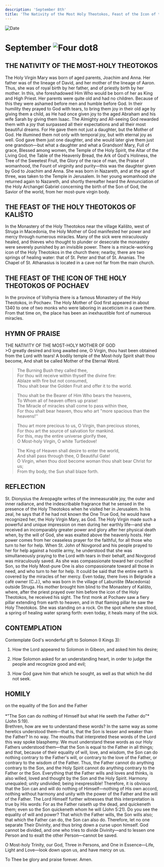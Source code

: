 ```yaml
---
description: 'September 8th'
title: 'The Nativity of the Most Holy Theotokos, Feast of the Icon of the Theotokos of Kalisto, Feast of the Icon of the Theotokos of Pochaev'
---
```


<RunningHead />
<Image src="/title-imprint.png" height={68} width={50} alt="Date" className="title-imprint"/>

# <div id="date">September <Image className="four-dot" src="/four-dot.png" height={15} width={15} alt="Four dot" />8</div>

## THE NATIVITY OF THE MOST-HOLY THEOTOKOS

The Holy Virgin Mary was born of aged parents, Joachim and Anna. Her father was of the lineage of David, and her mother of the lineage of Aaron. Thus, she was of royal birth by her father, and of priestly birth by her mother. In this, she foreshadowed Him Who would be born of her as King and High Priest. Her parents were quite old and had no children. Because of this they were ashamed before men and humble before God. In their humility they prayed to God with tears, to bring them joy in their old age by giving them a child, as He had once given joy to the aged Abraham and his wife Sarah by giving them Isaac. The Almighty and All-seeing God rewarded them with a joy that surpassed all their expectations and all their most beautiful dreams. For He gave them not just a daughter, but the Mother of God. He illumined them not only with temporal joy, but with eternal joy as well. God gave them just one daughter, and she would later give them just one grandson—but what a daughter and what a Grandson! Mary, Full of grace, Blessed among women, the Temple of the Holy Spirit, the Altar of the Living God, the Table of the Heavenly Bread, the Ark of God's Holiness, the Tree of the Sweetest Fruit, the Glory of the race of man, the Praise of womanhood, the Fount of virginity and purity—this was the daughter given by God to Joachim and Anna. She was born in Nazareth, and at the age of three, was taken to the Temple in Jerusalem. In her young womanhood she returned again to Nazareth, and shortly thereafter heard the Annunciation of the Holy Archangel Gabriel concerning the birth of the Son of God, the Savior of the world, from her most-pure virgin body.

## THE FEAST OF THE HOLY THEOTOKOS OF KALIŠTO

In the Monastery of the Holy Theotokos near the village Kališto, west of Struga in Macedonia, the Holy Mother of God manifested her power and mercy through numerous miracles. Many of the sick were miraculously healed, and thieves who thought to plunder or desecrate the monastery were severely punished by an invisible power. There is a miracle-working icon of the Holy Theotokos in the church there; nearby, there are two springs of healing water: that of St. Peter and that of St. Ananias. The Chapel of St. Athanasius is located in a cave not far from the main church.

## THE FEAST OF THE ICON OF THE HOLY THEOTOKOS OF POCHAEV

In the province of Volhynia there is a famous Monastery of the Holy Theotokos, in Pochaev. The Holy Mother of God first appeared in about 1340 to one of two monks who were laboring in asceticism in a cave there. From that time on, the place has been an inexhaustible font of numerous miracles.


## HYMN OF PRAISE
<div style={{textAlign:'center', color:'crimson', fontWeight:'bold'}}>
THE NATIVITY OF THE MOST-HOLY MOTHER OF GOD
</div>
>O greatly desired and long awaited one,  
O Virgin, thou hast been obtained from the Lord with tears!  
A bodily temple of the Most-holy Spirit shalt thou become,  
And shalt be called Mother of the Eternal Word.  

>The Burning Bush they called thee,  
For thou wilt receive within thyself the divine fire:  
Ablaze with fire but not consumed,  
Thou shalt bear the Golden Fruit and offer it to the world.  

>Thou shalt be the Bearer of Him Who bears the heavens,  
To Whom all of heaven offers up praise!  
The Miracle of miracles shall come to pass within thee,  
For thou shalt bear heaven, thou who art "more spacious than the heavens!''  

>Thou art more precious to us, O Virgin, than precious stones,  
For thou art the source of salvation for mankind.  
For this, may the entire universe glorify thee,  
O Most-holy Virgin, O white Turtledove!  

>The King of Heaven shall desire to enter the world,  
And shall pass through thee, O Beautiful Gate!  
O Virgin, when thou dost become woman thou shalt bear Christ for us;  
From thy body, the Sun shall blaze forth.  


## REFLECTION

St. Dionysius the Areopagite writes of the immeasurable joy, the outer and inner radiance, and the indescribable fragrance that he sensed in the presence of the Holy Theotokos when he visited her in Jerusalem. In his zeal, he says that if he had not known the One True God, he would have recognized her, the Holy Virgin Mary, as God. The Holy Virgin made such a powerful and unique impression on men during her earthly life—and she received an incomparably greater power and glory after her physical death when, by the will of God, she was exalted above the heavenly hosts. Her power comes from her ceaseless prayer for the faithful, for all those who turn to her for help. When St. John of Novgorod and his people prayed to her for help against a hostile army, he understood that she was simultaneously praying to the Lord with tears in their behalf, and Novgorod was miraculously saved. As she was compassionate toward her crucified Son, so the Holy Most-pure One is also compassionate toward all those in need, and who turn to her for help. It could be said that the entire earth is covered by the miracles of her mercy. Even today, there lives in Belgrade a café owner (C.J.), who was born in the village of Labunište (Macedonia) outside Struga. His mother brought him blind to the Monastery of Kališto, where, after the priest prayed over him before the icon of the Holy Theotokos, he received his sight. The first monk at Pochaev saw a fiery pillar extending from earth to heaven, and in that flaming pillar he saw the Holy Theotokos. She was standing on a rock. On the spot where she stood, a spring of healing water sprang forth: even today, it heals many of the sick.


## CONTEMPLATION

Contemplate God's wonderful gift to Solomon (I Kings 3):

1. How the Lord appeared to Solomon in Gibeon, and asked him his desire;

2. How Solomon asked for an understanding heart, in order to judge the people and recognize good and evil;

3. How God gave him that which he sought, as well as that which he did not seek.


## HOMILY
<div style={{textAlign:'center', color:'crimson', fontWeight:'bold'}}>
on the equality of the Son and the Father
</div>
<br />
<div style={{textAlign:'right'}}>
*"The Son can do nothing of Himself but what He seeth the Father do"* (John 5:19).
</div>
Brethren, how are we to understand these words? In the same way as some heretics understood them—that is, that the Son is lesser and weaker than the Father? In no way. The mouths that interpreted these words of the Lord this way spoke blasphemy. We must understand these words as our Holy Fathers understood them—that the Son is equal to the Father in all things; and that, because of their equality of will, love, and wisdom, the Son can do nothing contrary to the Father's will, or contrary to the love of the Father, or contrary to the wisdom of the Father. Thus, the Father cannot do anything contrary to the Son, and the Holy Spirit cannot do anything contrary to the Father or the Son. Everything that the Father wills and loves and thinks, is also willed, loved and thought by the Son and the Holy Spirit. Harmony unequaled; unity undivided; being inexpressible! Therefore, it is obvious that the Son can and will do nothing of Himself—nothing of His own accord, nothing without harmony and unity with the power of the Father and the will of the Father. The Lord Himself further witnesses that this interpretation is true by His words: For as the Father raiseth up the dead, and quickeneth them; even so the Son quickeneth whom he will (John 5:21). Do you see the equality of will and power? That which the Father wills, the Son wills also; that which the Father can do, the Son can also do. Therefore, let no one separate Their Divinity, and thus bring down a curse upon himself. God cannot be divided, and one who tries to divide Divinity—and to lessen one Person and to exalt the other Person—cannot be saved.

O Most-holy Trinity, our God, Three in Persons, and One in Essence—Life, Light and Love—look down upon us, and have mercy on us.

To Thee be glory and praise forever. Amen.